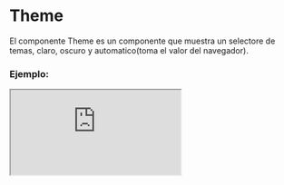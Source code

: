 
# Theme

El componente Theme es un componente que muestra un selectore de temas, claro, oscuro y automatico(toma el valor del navegador).

### Ejemplo:

<Iframe src="https://fenextjs-component-storybook.vercel.app/iframe.html?args=&id=theme-theme--index&viewMode=story" />

### Importación

Para importar el componente Theme, se puede hacer desde fenextjs o fenextjs-component

```tsx copy
import { Theme, ThemeProps } from "fenextjs/cjs/component/Theme";
```

o

```tsx copy
import { Theme, ThemeProps } from "fenextjs-component/cjs/Theme";
```

### Storybook

Para ver el storybook del componente lo puede hacer con este [link](https://fenextjs-component-storybook.vercel.app/?path=/story/theme-theme--index)

### Usos

- Uso básico del componente Theme

```tsx copy
<Theme />
```
